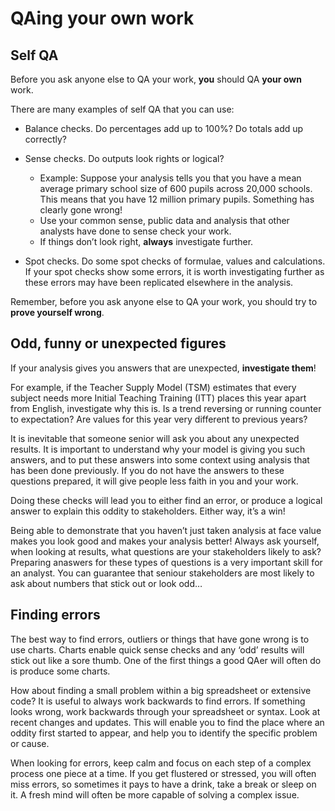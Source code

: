 # QAing your own work

## Self QA

Before you ask anyone else to QA your work, **you** should QA **your own** work.

There are many examples of self QA that you can use:

* Balance checks. Do percentages add up to 100%?  Do totals add up correctly?

* Sense checks. Do outputs look rights or logical?
  + Example: Suppose your analysis tells you that you have a mean average primary school size of 600 pupils across 20,000 schools. This means that you have 12 million primary pupils. Something has clearly gone wrong!
  + Use your common sense, public data and analysis that other analysts have done to sense check your work.
  + If things don't look right, **always** investigate further.
  
* Spot checks. Do some spot checks of formulae, values and calculations. If your spot checks show some errors, it is worth investigating further as these errors may have been replicated elsewhere in the analysis.

Remember, before you ask anyone else to QA your work, you should try to **prove yourself wrong**.

## Odd, funny or unexpected figures

If your analysis gives you answers that are unexpected, **investigate them**!

For example, if the Teacher Supply Model (TSM) estimates that every subject needs more Initial Teaching Training (ITT) places this year apart from English, investigate why this is. Is a trend reversing or running counter to expectation? Are values for this year very different to previous years?

It is inevitable that someone senior will ask you about any unexpected results. It is important to understand why your model is giving you such answers, and to put these answers into some context using analysis that has been done previously. If you do not have the answers to these questions prepared, it will give people less faith in you and your work.

Doing these checks will lead you to either find an error, or produce a logical answer to explain this oddity to stakeholders. Either way, it's a win!

Being able to demonstrate that you haven't just taken analysis at face value makes you look good and makes your analysis better! Always ask yourself, when looking at results, what questions are your stakeholders likely to ask? Preparing anaswers for these types of questions is a very important skill for an analyst. You can guarantee that seniour stakeholders are most likely to ask about numbers that stick out or look odd...

## Finding errors

The best way to find errors, outliers or things that have gone wrong is to use charts. Charts enable quick sense checks and any 'odd' results will stick out like a sore thumb. One of the first things a good QAer will often do is produce some charts.

How about finding a small problem within a big spreadsheet or extensive code? It is useful to always work backwards to find errors. If something looks wrong, work backwards through your spreadsheet or syntax. Look at recent changes and updates. This will enable you to find the place where an oddity first started to appear, and help you to identify the specific problem or cause.

When looking for errors, keep calm and focus on each step of a complex process one piece at a time. If you get flustered or stressed, you will often miss errors, so sometimes it pays to have a drink, take a break or sleep on it. A fresh mind will often be more capable of solving a complex issue.